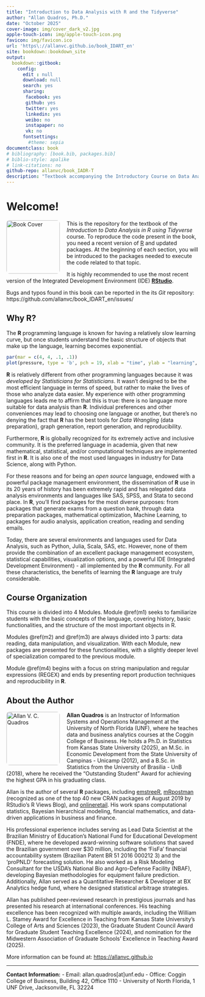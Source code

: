 ```yaml
--- 
title: "Introduction to Data Analysis with R and the Tidyverse"
author: "Allan Quadros, Ph.D."
date: "October 2025"
cover-image: img/cover_dark_v2.jpg
apple-touch-icon: img/apple-touch-icon.png
favicon: img/favicon.ico
url: 'https\://allanvc.github.io/book_IDART_en'
site: bookdown::bookdown_site
output: 
  bookdown::gitbook:
    config:
      edit : null
      download: null
      search: yes
      sharing:
       facebook: yes
       github: yes
       twitter: yes
       linkedin: yes
       weibo: no
       instapaper: no
       vk: no
      fontsettings:
        #theme: sepia
documentclass: book
# bibliography: [book.bib, packages.bib]
# biblio-style: apalike
# link-citations: no
github-repo: allanvc/book_IADR-T
description: "Textbook accompanying the Introductory Course on Data Analysis in R using Tidyverse."
---
```


# Welcome! {-}

<img src="img/cover_dark_v2.jpg"
     alt="Book Cover"
     style="float:left; width:140px; margin:0 18px 8px 0; border-radius:8px;">

This is the repository for the textbook of the *Introduction to Data Analysis in R using Tidyverse* course. To reproduce the code present in the book, you need a recent version of [R](https://cran.r-project.org/) and updated packages. At the beginning of each section, you will be introduced to the packages needed to execute the code related to that topic.

It is highly recommended to use the most recent version of the Integrated Development Environment (IDE) [__RStudio__](https://posit.co/downloads/).

Bugs and typos found in this book can be reported in the its _Git_ repository: https://github.com/allanvc/book_IDART_en/issues/
<div style="clear: both;"></div>


## Why R? {-}

The **R** programming language is known for having a relatively slow learning curve, but once students understand the basic structure of objects that make up the language, learning becomes exponential.

```r
par(mar = c(4, 4, .1, .1))
plot(pressure, type = 'b', pch = 19, xlab = "time", ylab = "learning", axes = FALSE)
```

**R** is relatively different from other programming languages because it was _developed by Statisticians for Statisticians_. It wasn't designed to be the most efficient language in terms of speed, but rather to make the lives of those who analyze data easier. My experience with other programming languages leads me to affirm that this is true: there is no language more suitable for data analysis than **R**. Individual preferences and other conveniences may lead to choosing one language or another, but there's no denying the fact that **R** has the best tools for *Data Wrangling* (data preparation), graph generation, report generation, and reproducibility.

Furthermore, **R** is globally recognized for its extremely active and inclusive community. It is the preferred language in academia, given that new mathematical, statistical, and/or computational techniques are implemented first in **R**. It is also one of the most used languages in industry for Data Science, along with Python.

For these reasons and for being an _open source_ language, endowed with a powerful package management environment, the dissemination of **R** use in its 20 years of history has been extremely rapid and has relegated data analysis environments and languages like SAS, SPSS, and Stata to second place. In **R**, you'll find packages for the most diverse purposes: from packages that generate exams from a question bank, through data preparation packages, mathematical optimization, Machine Learning, to packages for audio analysis, application creation, reading and sending emails.

Today, there are several environments and languages used for Data Analysis, such as Python, Julia, Scala, SAS, etc. However, none of them provide the combination of an excellent package management ecosystem, statistical capabilities, visualization options, and a powerful IDE (Integrated Development Environment) - all implemented by the **R** community. For all these characteristics, the benefits of learning the **R** language are truly considerable.

## Course Organization {-}

This course is divided into 4 Modules. Module \@ref(m1) seeks to familiarize students with the basic concepts of the language, covering history, basic functionalities, and the structure of the most important objects in R.

Modules \@ref(m2) and \@ref(m3) are always divided into 3 parts: data reading, data manipulation, and visualization. With each Module, new packages are presented for these functionalities, with a slightly deeper level of specialization compared to the previous module.

Module \@ref(m4) begins with a focus on string manipulation and regular expressions (REGEX) and ends by presenting report production techniques and reproducibility in **R**.

## About the Author {-}

<img src="img/headshot-allan_quadros.png"
     alt="Allan V. C. Quadros"
     style="float:left; width:140px; margin:0 18px 8px 0; border-radius:8px;">

**Allan Quadros** is an Instructor of Information Systems and Operations Management at the University of North Florida (UNF), where he teaches data and business analytics courses at the Coggin College of Business. He holds a Ph.D. in Statistics from Kansas State University (2025), an M.Sc. in Economic Development from the State University of Campinas - Unicamp (2012), and a B.Sc. in Statistics from the University of Brasilia - UnB (2018), where he received the "Outstanding Student" Award for achieving the highest GPA in his graduating class.

Allan is the author of several **R** packages, including [emstreeR](https://www.github.com/allanvc/emstreeR), [mRpostman](https://allanvc.github.io/mRpostman) (recognized as one of the top 40 new CRAN packages of August 2019 by RStudio's R Views Blog), and [onlineretail](https://www.github.com/allanvc/onlineretail). His work spans computational statistics, Bayesian hierarchical modeling, financial mathematics, and data-driven applications in business and finance.

His professional experience includes serving as Lead Data Scientist at the Brazilian Ministry of Education's National Fund for Educational Development (FNDE), where he developed award-winning software solutions that saved the Brazilian government over $30 million, including the 'FisFa' financial accountability system (Brazilian Patent BR 51 2016 000212 3) and the 'proPNLD' forecasting solution. He also worked as a Risk Modeling Consultant for the USDA's National Bio and Agro-Defense Facility (NBAF), developing Bayesian methodologies for equipment failure prediction. Additionally, Allan served as a Quantitative Researcher & Developer at BX Analytics hedge fund, where he designed statistical arbitrage strategies.

Allan has published peer-reviewed research in prestigious journals and has presented his research at international conferences. His teaching excellence has been recognized with multiple awards, including the William L. Stamey Award for Excellence in Teaching from Kansas State University's College of Arts and Sciences (2023), the Graduate Student Council Award for Graduate Student Teaching Excellence (2024), and nomination for the Midwestern Association of Graduate Schools' Excellence in Teaching Award (2025).

More information can be found at: [https://allanvc.github.io](https://allanvc.github.io)
<div style="clear: both;"></div>

---

**Contact Information:**
- Email: allan.quadros[at]unf.edu
- Office: Coggin College of Business, Building 42, Office 1110
- University of North Florida, 1 UNF Drive, Jacksonville, FL 32224
